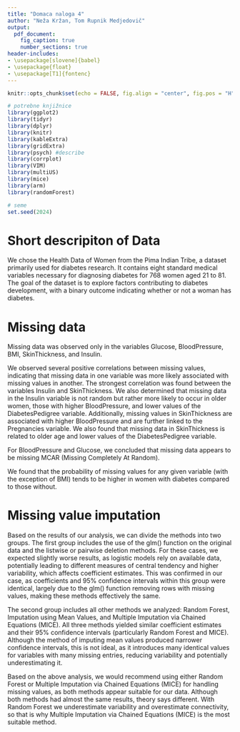 ```yaml
---
title: "Domaca naloga 4"
author: "Neža Kržan, Tom Rupnik Medjedovič"
output:
  pdf_document:
    fig_caption: true
    number_sections: true
header-includes:
- \usepackage[slovene]{babel}
- \usepackage{float}
- \usepackage[T1]{fontenc}
---
```


```r
knitr::opts_chunk$set(echo = FALSE, fig.align = "center", fig.pos = "H", message = FALSE, warning = FALSE, results = F, fig.height =3, fig.width = 5)

# potrebne knjižnice
library(ggplot2)
library(tidyr)
library(dplyr)
library(knitr)
library(kableExtra)
library(gridExtra)
library(psych) #describe
library(corrplot)
library(VIM)
library(multiUS)
library(mice)
library(arm)
library(randomForest)

# seme
set.seed(2024)
```


# Short descripiton of Data

We chose the Health Data of Women from the Pima Indian Tribe, a dataset primarily used for diabetes research. It contains eight standard medical variables necessary for diagnosing diabetes for 768 women aged 21 to 81. The goal of the dataset is to explore factors contributing to diabetes development, with a binary outcome indicating whether or not a woman has diabetes.

# Missing data
Missing data was observed only in the variables Glucose, BloodPressure, BMI, SkinThickness, and Insulin.

We observed several positive correlations between missing values, indicating that missing data in one variable was more likely associated with missing values in another. The strongest correlation was found between the variables Insulin and SkinThickness. We also determined that missing data in the Insulin variable is not random but rather more likely to occur in older women, those with higher BloodPressure, and lower values of the DiabetesPedigree variable. Additionally, missing values in SkinThickness are associated with higher BloodPressure and are further linked to the Pregnancies variable. We also found that missing data in SkinThickness is related to older age and lower values of the DiabetesPedigree variable.

For BloodPressure and Glucose, we concluded that missing data appears to be missing MCAR (Missing Completely At Random). 

We found that the probability of missing values for any given variable (with the exception of BMI) tends to be higher in women with diabetes compared to those without.

# Missing value imputation

Based on the results of our analysis, we can divide the methods into two groups. The first group includes the use of the glm() function on the original data and the listwise or pairwise deletion methods. For these cases, we expected slightly worse results, as logistic models rely on available data, potentially leading to different measures of central tendency and higher variability, which affects coefficient estimates. This was confirmed in our case, as coefficients and 95% confidence intervals within this group were identical, largely due to the glm() function removing rows with missing values, making these methods effectively the same.

The second group includes all other methods we analyzed: Random Forest, Imputation using Mean Values, and Multiple Imputation via Chained Equations (MICE). All three methods yielded similar coefficient estimates and their 95% confidence intervals (particularly Random Forest and MICE). Although the method of imputing mean values produced narrower confidence intervals, this is not ideal, as it introduces many identical values for variables with many missing entries, reducing variability and potentially underestimating it.

Based on the above analysis, we would recommend using either Random Forest or Multiple Imputation via Chained Equations (MICE) for handling missing values, as both methods appear suitable for our data. Although both methods had almost the same results, theory says different. With Random Forest we underestimate variability and overestimate connectivity, so that is why Multiple Imputation via Chained Equations (MICE) is the most suitable method. 
<!--Kle morva popravt, ker baje je po teoriji ena boljša zarad variabilnosti, men se zdi da decision tree ampak nism zih-->



